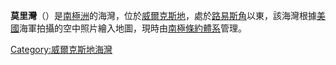 {{unreferenced|time=2013-10-27T04:57:22+00:00}}
{{coord|66|33|S|124|42|E|source:GNIS|display=title}}

'''莫里灣'''（{{lang-en|Maury Bay}}）是[[南極洲|南極洲]]的海灣，位於[[威爾克斯地|威爾克斯地]]，處於[[路易斯角|路易斯角]]以東，該海灣根據[[美國|美國]]海軍拍攝的空中照片繪入地圖，現時由[[南極條約體系|南極條約體系]]管理。

{{DEFAULTSORT:Maury Bay}}
[[Category:威爾克斯地海灣|Category:威爾克斯地海灣]]


{{WilkesLand-geo-stub}}